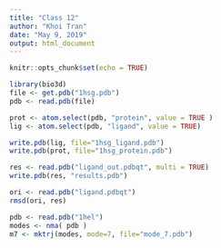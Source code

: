 ```yaml
---
title: "Class 12"
author: "Khoi Tran"
date: "May 9, 2019"
output: html_document
---
```


```r
knitr::opts_chunk$set(echo = TRUE)
```

```r
library(bio3d)
file <- get.pdb("1hsg.pdb")
pdb <- read.pdb(file)
```

```r
prot <- atom.select(pdb, "protein", value = TRUE )
lig <- atom.select(pdb, "ligand", value = TRUE)
```
```r
write.pdb(lig, file="1hsg_ligand.pdb")
write.pdb(prot, file="1hsg_protein.pdb")
```
```r
res <- read.pdb("ligand_out.pdbqt", multi = TRUE)
write.pdb(res, "results.pdb")
```

```r
ori <- read.pdb("ligand.pdbqt")
rmsd(ori, res)
```

```r
pdb <- read.pdb("1hel")
modes <- nma( pdb )
m7 <- mktrj(modes, mode=7, file="mode_7.pdb")
```

